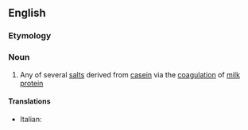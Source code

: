 ==English==

===Etymology===
{{suffix|casein|ate|lang=en}}

===Noun===
{{en-noun}}

# Any of several [[salt]]s derived from [[casein]] via the [[coagulation]] of [[milk]] [[protein]]

====Translations====
{{trans-top|any of several salts derived from casein}}
* Italian: {{t|it|caseinato|m}}
{{trans-mid}}
{{trans-bottom}}